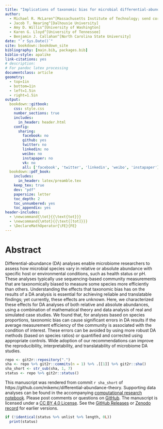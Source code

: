 ```yaml
---
title: "Implications of taxonomic bias for microbial differential-abundance analysis"
author:
  - Michael R. McLaren^[Massachusetts Institute of Technology; send correspondence to m.mclaren42@gmail.com]
  - Jacob T. Nearing^[Dalhousie University]
  - Amy D. Willis^[University of Washington]
  - Karen G. Lloyd^[University of Tennessee]
  - Benjamin J. Callahan^[North Carolina State University]
date: "`r Sys.Date()`"
site: bookdown::bookdown_site
bibliography: [main.bib, packages.bib]
biblio-style: apalike
link-citations: yes
# description:
# For pandoc latex processing
documentclass: article
geometry:
  - top=1in
  - bottom=1in
  - left=1.5in
  - right=1.5in
output:
  bookdown::gitbook:
    css: style.css
    number_sections: true
    includes:
      in_header: header.html
    config:
      sharing:
        facebook: no
        github: yes
        twitter: no
        linkedin: no
        weibo: no
        instapaper: no
        vk: no
        all: ['facebook', 'twitter', 'linkedin', 'weibo', 'instapaper']
  bookdown::pdf_book:
    includes:
      in_header: latex/preamble.tex
    keep_tex: true
    dev: "pdf"
    papersize: letter
    toc_depth: 2
    toc_unnumbered: yes
    toc_appendix: yes
header-includes:
  - \newcommand{\tot}{{\text{tot}}}
  - \newcommand{\mtot}{{\text{[tot]}}}
  - \DeclareMathOperator{\FE}{FE}
---
```


# Abstract {-}

<!-- **Abstract:** -->
Differential-abundance (DA) analyses enable microbiome researchers to assess how microbial species vary in relative or absolute abundance with specific host or environmental conditions, such as health status or pH.
These analyses typically use sequencing-based community measurements that are taxonomically biased to measure some species more efficiently than others.
Understanding the effects that taxonomic bias has on the results of a DA analysis is essential for achieving reliable and translatable findings; yet currently, these effects are unknown.
Here, we characterized these effects for DA analyses of both relative and absolute abundances, using a combination of mathematical theory and data analysis of real and simulated case studies.
We found that, for analyses based on species proportions, taxonomic bias can cause significant errors in DA results if the average measurement efficiency of the community is associated with the condition of interest.
These errors can be avoided by using more robust DA methods (based on species ratios) or quantified and corrected using appropriate controls.
Wide adoption of our recommendations can improve the reproducibility, interpretability, and translatability of microbiome DA studies.


```r
repo <- git2r::repository(".")
sha <- repo %>% git2r::commits(n = 1) %>% .[[1]] %>% git2r::sha()
sha_short <- str_sub(sha, 1, 7)
status <- repo %>% git2r::status()
```

::: {#preface-note .rmdnote}

This manuscript was rendered from commit `r sha_short` of https://github.com/mikemc/differential-abundance-theory.
Supporting data analyses can be found in the accompanying [computational research notebook](https://mikemc.github.io/differential-abundance-theory/notebook/).
Please post comments or questions on [GitHub](https://github.com/mikemc/differential-abundance-theory).
The manuscript is licensed under a [CC BY 4.0 License](https://creativecommons.org/licenses/by/4.0/).
See the [GitHub Releases](https://github.com/mikemc/differential-abundance-theory/releases) or [Zenodo record](https://doi.org/10.5281/zenodo.4552717) for earlier versions.

```r
if (!identical(status %>% unlist %>% length, 0L))
  print(status)
```

:::

